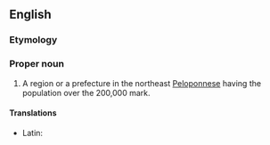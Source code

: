 ==English==
{{wikipedia}}

===Etymology===
{{suffix|Corinth|ia|lang=en}}

===Proper noun===
{{en-proper noun}}

# A region or a prefecture in the northeast [[Peloponnese]] having the population over the 200,000 mark.

====Translations====
{{trans-top|region in northeast Peloponnese}}
* Latin: {{t|la|Corinthia}}
{{trans-mid}}
{{trans-bottom}}